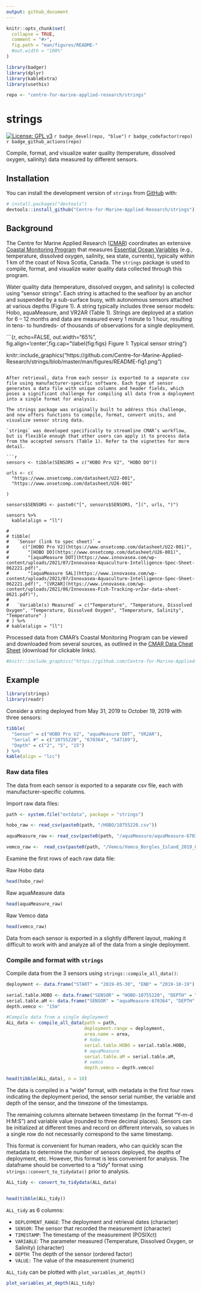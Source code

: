 ```yaml
---
output: github_document
---
```


<!-- README.md is generated from README.Rmd. Please edit that file -->

```r
knitr::opts_chunk$set(
  collapse = TRUE,
  comment = "#>",
  fig.path = "man/figures/README-"
  #out.width = "100%"
)

library(badger)
library(dplyr)
library(kableExtra)
library(usethis)

repo <- "centre-for-marine-applied-research/strings"
```

# strings

<!-- badges: start -->

[![License: GPL v3](https://img.shields.io/badge/License-GPLv3-blue.svg)](https://www.gnu.org/licenses/gpl-3.0) `r badge_devel(repo, "blue")` `r badge_codefactor(repo)` `r badge_github_actions(repo)`

<!-- badges: end -->

Compile, format, and visualize water quality (temperature, dissolved oxygen, salinity) data measured by different sensors. 

## Installation

You can install the development version of `strings` from [GitHub](https://github.com/) with:

``` r
# install.packages("devtools")
devtools::install_github("Centre-for-Marine-Applied-Research/strings")
```

## Background

The Centre for Marine Applied Research ([CMAR](https://cmar.ca/)) coordinates an extensive [Coastal Monitoring Program](https://cmar.ca/2020/07/14/coastal-monitoring-program/) that measures [Essential Ocean Variables](https://www.goosocean.org/index.php?option=com_content&view=article&id=14&Itemid=114) (e.g., temperature, dissolved oxygen, salinity, sea state, currents), typically within 1 km of the coast of Nova Scotia, Canada. The `strings` package is used to compile, format, and visualize water quality data collected through this program.

Water quality data (temperature, dissolved oxygen, and salinity) is collected using “sensor strings”. Each string is attached to the seafloor by an anchor and suspended by a sub-surface buoy, with autonomous sensors attached at various depths (Figure 1). A string typically includes three sensor models: Hobo, aquaMeasure, and VR2AR (Table 1). Strings are deployed at a station for 6 – 12 months and data are measured every 1 minute to 1 hour, resulting in tens- to hundreds- of thousands of observations for a single deployment.

[](https://github.com/Centre-for-Marine-Applied-Research/strings/blob/master/man/figures/README-fig1.png)


```{r, echo=FALSE, out.width="65%", fig.align='center',fig.cap="\\label{fig:figs} Figure 1: Typical sensor string"}

knitr::include_graphics("https://github.com/Centre-for-Marine-Applied-Research/strings/blob/master/man/figures/README-fig1.png")

```

After retrieval, data from each sensor is exported to a separate csv file using manufacturer-specific software. Each type of sensor generates a data file with unique columns and header fields, which poses a significant challenge for compiling all data from a deployment into a single format for analysis.

The strings package was originally built to address this challenge, and now offers functions to compile, format, convert units, and visualize sensor string data.

`strings` was developed specifically to streamline CMAR’s workflow, but is flexible enough that other users can apply it to process data from the accepted sensors (Table 1). Refer to the vignettes for more detail.

```r


sensors <- tibble(SENSORS = c("HOBO Pro V2", "HOBO DO"))

urls <- c(
  "https://www.onsetcomp.com/datasheet/U22-001",
  "https://www.onsetcomp.com/datasheet/U26-001"
  
)

sensors$SENSORS <- paste0("[", sensors$SENSORS, "](", urls, ")") 

sensors %>% 
  kable(align = "ll")

# 
# tibble(
#   `Sensor (link to spec sheet)` = 
#     c("[HOBO Pro V2](https://www.onsetcomp.com/datasheet/U22-001)", 
#       "[HOBO DO](https://www.onsetcomp.com/datasheet/U26-001)", 
#       "[aquaMeasure DOT](https://www.innovasea.com/wp-content/uploads/2021/07/Innovasea-Aquaculture-Intelligence-Spec-Sheet-062221.pdf)", 
#       "[aquaMeasure SAL](https://www.innovasea.com/wp-content/uploads/2021/07/Innovasea-Aquaculture-Intelligence-Spec-Sheet-062221.pdf)", "[VR2AR](https://www.innovasea.com/wp-content/uploads/2021/06/Innovasea-Fish-Tracking-vr2ar-data-sheet-0621.pdf)"),
#   
#   `Variable(s) Measured` = c("Temperature", "Temperature, Dissolved Oxygen", "Temperature, Dissolved Oxygen", "Temperature, Salinity", "Temperature" )
# ) %>% 
# kable(align = "ll")

```

Processed data from CMAR’s Coastal Monitoring Program can be viewed and downloaded from several sources, as outlined in the [CMAR Data Cheat Sheet](https://github.com/Centre-for-Marine-Applied-Research/strings/blob/master/man/figures/README-fig2.pdf) (download for clickable links).


```r

#knitr::include_graphics("https://github.com/Centre-for-Marine-Applied-Research/strings/blob/master/man/figures/README-fig2.pdf")

```

## Example

```r
library(strings)
library(readr)
```

Consider a string deployed from May 31, 2019 to October 19, 2019 with three sensors:

```r

tibble(
  "Sensor" = c("HOBO Pro V2", "aquaMeasure DOT", "VR2AR"),
  "Serial #" = c("10755220", "670364", "547109"),
  "Depth" = c("2", "5", "15")
) %>% 
kable(align = "lcc")

```

### Raw data files

The data from each sensor is exported to a separate csv file, each with manufacturer-specific columns.

Import raw data files:
```r
path <- system.file("extdata", package = "strings")

hobo_raw <- read_csv(paste0(path, "/HOBO/10755220.csv"))

aquaMeasure_raw <- read_csv(paste0(path, "/aquaMeasure/aquaMeasure-670364_2019-10-19_UTC.csv"))

vemco_raw <-  read_csv(paste0(path, "/Vemco/Vemco_Borgles_Island_2019_05_30.csv"))
```

Examine the first rows of each raw data file:

Raw Hobo data
```r
head(hobo_raw)
```

Raw aquaMeasure data
```r
head(aquaMeasure_raw)
```

Raw Vemco data
```r
head(vemco_raw)
```

Data from each sensor is exported in a slightly different layout, making it difficult to work with and analyze all of the data from a single deployment.

### Compile and format with `strings`

Compile data from the 3 sensors using `strings::compile_all_data()`:

```r
deployment <- data.frame("START" = "2019-05-30", "END" = "2019-10-19")

serial.table.HOBO <- data.frame("SENSOR" = "HOBO-10755220", "DEPTH" = "2m")
serial.table.aM <- data.frame("SENSOR" = "aquaMeasure-670364", "DEPTH" = "5m")
depth.vemco <- "15m"

#Compile data from a single deployment
ALL_data <- compile_all_data(path = path,
                             deployment.range = deployment,
                             area.name = area,
                             # hobo
                             serial.table.HOBO = serial.table.HOBO,
                             # aquaMeasure
                             serial.table.aM = serial.table.aM,
                             # vemco
                             depth.vemco = depth.vemco)

head(tibble(ALL_data), n = 10)
```

The data is compiled in a "wide" format, with metadata in the first four rows indicating the deployment period, the sensor serial number, the variable and depth of the sensor, and the timezone of the timestamps.

The remaining columns alternate between timestamp (in the format "Y-m-d H:M:S") and variable value (rounded to three decimal places). Sensors can be initialized at different times and record on different intervals, so values in a single row do not necessarily correspond to the same timestamp. 

This format is convenient for human readers, who can quickly scan the metadata to determine the number of sensors deployed, the depths of deployment, etc. However, this format is less convenient for analysis. The dataframe should be converted to a "tidy" format using `strings::convert_to_tidydata()` prior to analysis.

```r
ALL_tidy <- convert_to_tidydata(ALL_data)


head(tibble(ALL_tidy))
```


`ALL_tidy` as 6 columns:

* `DEPLOYMENT_RANGE`: The deployment and retrieval dates (character)
* `SENSOR`: The sensor that recorded the measurement (character)
* `TIMESTAMP`: The timestamp of the measurement (POSIXct)
* `VARIABLE`: The parameter measured (Temperature, Dissolved Oxygen, or Salinity) (character)
* `DEPTH`: The depth of the sensor (ordered factor)
* `VALUE:` The value of the measurement (numeric)

`ALL_tidy` can be plotted with `plot_variables_at_depth()`

```r
plot_variables_at_depth(ALL_tidy)
```






